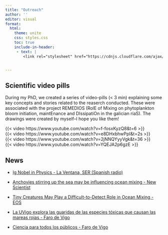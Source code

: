 ```yaml
---
title: "Outreach"
author: ''
editor: visual
format:
  html:
    theme: unite
    css: styles.css
    toc: true
    include-in-header: 
     - text: |
        <link rel="stylesheet" href="https://cdnjs.cloudflare.com/ajax/libs/font-awesome/6.0.0-beta3/css/all.min.css" integrity="sha384-k6RqeWeci5ZR/Lv4MR0sA0FfDOMyZ2vyZmf3eNihIBL6u3Dks3RE5fFfhLGVpZp8" crossorigin="anonymous">


---
```


## Scientific video pills 

During my PhD, we created a series of video-pills (< 3 min) explaining some key concepts and stories related to the reaserch conducted. These were associated with the project REMEDIOS (RolE of Mixing on phytoplankton bloom initiation, maintEnance and DIssipatiOn in the galician ríaS). The drawings were created by myself--I hope you like them! 

<div class="video-grid">
  <div class="video-item">
   {{< video https://www.youtube.com/watch?v=f-fosxKyzQ8&t=6 >}}
  </div>
  <div class="video-item">
   {{< video https://www.youtube.com/watch?v=e8DHxbhwPpI&t=2s >}}
  </div>
  <div class="video-item">
   {{< video https://www.youtube.com/watch?v=2jNNQYyyVgk&t=36 >}}
  </div>
  <div class="video-item">
   {{< video https://www.youtube.com/watch?v=YQEJA2p6gzE >}}
  </div>
</div>

## News

*  [Ig Nobel in Physics - La Ventana, SER (Spanish radio)](https://cadenaser.com/nacional/2023/09/15/la-actividad-sexual-de-las-anchoas-le-da-a-espana-uno-de-los-premios-cientificos-mas-disparatados-estos-son-los-ganadores-de-los-ig-nobel-cadena-ser/)

* [Anchovies stirring up the sea may be influencing ocean mixing - New Scientist](https://www.newscientist.com/article/2315414-anchovies-stirring-up-the-sea-may-be-influencing-ocean-mixing/)

* [Tiny Creatures May Play a Difficult-to-Detect Role in Ocean Mixing - EOS](https://eos.org/articles/tiny-creatures-may-play-a-difficult-to-detect-role-in-ocean-mixing)

* [La UVigo explora las guaridas de las especies tóxicas que causan las mareas rojas - Faro de Vigo](https://www.uvigo.gal/sites/uvigo.gal/files/contents/clipping/2019-04/f150419.jpg)

* [Ciencia para todos los públicos - Faro de Vigo](https://www.farodevigo.es/gran-vigo/2021/05/03/ciencia-publicos-50890253.html)
